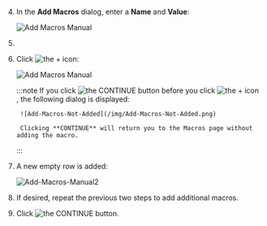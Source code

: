 4. In the **Add Macros** dialog, enter a **Name** and **Value**:
 
    ![Add Macros Manual](/img/Add-Macros-Manual1.png)


5. <PartialContent name="secure_macro_warning" />

6. Click <img src="/img/icons/add-plus.png" className="icon" alt="the + icon"/>:

    ![Add Macros Manual](/img/Add-Macros-Manual.png)

    :::note
        If you click <img src="/img/icons/Continue-Button.png" className="icon" alt="the CONTINUE button"/> before you click <img src="/img/icons/add-plus.png" className="icon" alt="the + icon"/>, the following dialog is displayed:

        ![Add-Macros-Not-Added](/img/Add-Macros-Not-Added.png)

        Clicking **CONTINUE** will return you to the Macros page without adding the macro.
    :::

7.  A new empty row is added:
   
    ![Add-Macros-Manual2](/img/Add-Macros-Manual2.png)

8. If desired, repeat the previous two steps to add additional macros.
9. Click <img src="/img/icons/Continue-Button.png" className="icon" alt="the CONTINUE button"/>.